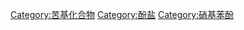 {{Commonscat|Picrates}}

[[Category:苦基化合物|Category:苦基化合物]]
[[Category:酚盐|Category:酚盐]]
[[Category:硝基苯酚|Category:硝基苯酚]]